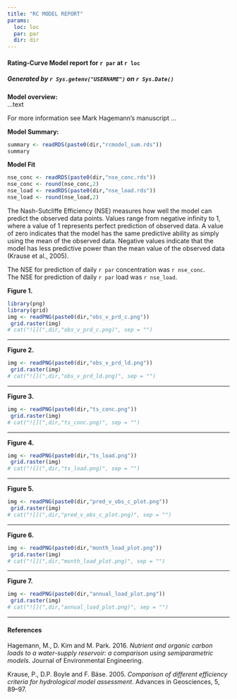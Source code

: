 ```yaml
---
title: "RC MODEL REPORT"
params:
  loc: loc
  par: par
  dir: dir
---
```

<!--This notebook is a model summary for the rcmodel as well as rloadest model...soon
Execution steps for modeling through WAVE APP:
1. Select tab for model (rcmodel or flux...)
2. Select locations and parameters of interest
3. Run Prep Data function - For flux this is all that can be done - show message upon completion with path to input files
4. For rcmodel click run model button -- this executes the RUNRCMODEL script
   -- Two options for model run are A) render a summary report (html) or B) export model results to a directory

-->
#### Rating-Curve Model report for `r par` at `r loc`  
##### Generated by `r Sys.getenv("USERNAME")` on `r Sys.Date()` 

**Model overview:**  
...text  

For more information see Mark Hagemann's manuscript ... 

**Model Summary:**
```r
summary <- readRDS(paste0(dir,"rcmodel_sum.rds"))
summary
```


**Model Fit**
```r
nse_conc <- readRDS(paste0(dir,"nse_conc.rds"))
nse_conc <- round(nse_conc,2)
nse_load <- readRDS(paste0(dir,"nse_load.rds"))
nse_load <- round(nse_load,2)
```

The Nash-Sutcliffe Efficiency (NSE) measures how well the model can predict the observed data points. Values range from negative infinity to 1, where a value of 1 represents perfect prediction of observed data. A value of zero indicates that the model has the same predictive ability as simply using the mean of the observed data. Negative values indicate that the model has less predictive power than the mean value of the observed data (Krause et al., 2005).  

The NSE for prediction of daily `r par` concentration was `r nse_conc`.  
The NSE for prediction of daily `r par` load was `r nse_load`.  


**Figure 1.**    
```r
library(png)
library(grid)
img <- readPNG(paste0(dir,"obs_v_prd_c.png"))
 grid.raster(img)
# cat("![](",dir,"obs_v_prd_c.png)", sep = "")
```
<hr>
**Figure 2.**        
```r
img <- readPNG(paste0(dir,"obs_v_prd_ld.png"))
 grid.raster(img)
# cat("![](",dir,"obs_v_prd_ld.png)", sep = "")
```
<hr>
**Figure 3.**      
```r
img <- readPNG(paste0(dir,"ts_conc.png"))
 grid.raster(img)
# cat("![](",dir,"ts_conc.png)", sep = "")
```
<hr>
**Figure 4.**      
```r
img <- readPNG(paste0(dir,"ts_load.png"))
 grid.raster(img)
# cat("![](",dir,"ts_load.png)", sep = "")
```
<hr>
**Figure 5.**      
```r
img <- readPNG(paste0(dir,"pred_v_obs_c_plot.png"))
 grid.raster(img)
# cat("![](",dir,"pred_v_obs_c_plot.png)", sep = "")
```
<hr>
**Figure 6.**      
```r
img <- readPNG(paste0(dir,"month_load_plot.png"))
 grid.raster(img)
# cat("![](",dir,"month_load_plot.png)", sep = "")
```
<hr>
**Figure 7.**       
```r
img <- readPNG(paste0(dir,"annual_load_plot.png"))
 grid.raster(img)
# cat("![](",dir,"annual_load_plot.png)", sep = "")
```
<hr>

#### References

Hagemann, M., D. Kim and M. Park. 2016. *Nutrient and organic carbon loads to a water-supply reservoir: a comparison using semiparametric models*. Journal of Environmental Engineering. 

Krause, P., D.P. Boyle and F. Bäse. 2005. *Comparison of different efficiency criteria for hydrological model assessment*. Advances in Geosciences, 5, 89–97.


